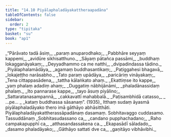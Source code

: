 ```yaml
---
title: "14.10 Piyālaphaladāyakattheraapadāna"
tableOfContents: false
sidebar:
  order: 2
type: "tipitaka"
basket: "su"
book: "ap1"
---
```



<DynamicBreadcrumb />

<Division number="66" book="ap1">

<Paragraph number="2265" type="verses" book="ap1">
_“Pārāvato tadā āsiṃ,_  
_paraṃ anuparodhako;_  
_Pabbhāre seyyaṃ kappemi,_  
_avidūre sikhisatthuno._  

</Paragraph>

</Division>
<Division number="67" book="ap1">

<Paragraph number="2266" type="verses" book="ap1">
_Sāyaṃ pātañca passāmi,_  
_buddhaṃ lokagganāyakaṃ;_  
_Deyyadhammo ca me natthi,_  
_dvipadindassa tādino._  

</Paragraph>

</Division>
<Division number="68" book="ap1">

<Paragraph number="2267" type="verses" book="ap1">
_Piyālaphalamādāya,_  
_agamaṃ buddhasantikaṃ;_  
_Paṭiggahesi bhagavā,_  
_lokajeṭṭho narāsabho._  

</Paragraph>

</Division>
<Division number="69" book="ap1">

<Paragraph number="2268" type="verses" book="ap1">
_Tato paraṃ upādāya,_  
_paricāriṃ vināyakaṃ;_  
_Tena cittappasādena,_  
_tattha kālaṅkato ahaṃ._  

</Paragraph>

</Division>
<Division number="70" book="ap1">

<Paragraph number="2269" type="verses" book="ap1">
_Ekattiṃse ito kappe,_  
_yaṃ phalaṃ adadiṃ ahaṃ;_  
_Duggatiṃ nābhijānāmi,_  
_phaladānassidaṃ phalaṃ._  

</Paragraph>

</Division>
<Division number="71" book="ap1">

<Paragraph number="2270" type="verses" book="ap1">
_Ito pannarase kappe,_  
_tayo āsuṃ piyālino;_  
_Sattaratanasampannā,_  
_cakkavattī mahabbalā._  

</Paragraph>

</Division>
<Division number="72" book="ap1">

<Paragraph number="2271" type="verses" book="ap1">
_Paṭisambhidā catasso,_  
_ …pe… _  
_kataṃ buddhassa sāsanaṃ”. (1935)_  

</Paragraph>

<Paragraph number="2272" book="ap1">
Itthaṃ sudaṃ āyasmā piyālaphaladāyako thero imā gāthāyo abhāsitthāti.

</Paragraph>
</Division>

<Paragraph number="2273" type="center" book="ap1">
Piyālaphaladāyakattherassāpadānaṃ dasamaṃ.



</Paragraph>

<Paragraph number="2274" type="center" book="ap1">
Sobhitavaggo cuddasamo.



</Paragraph>

<Paragraph number="2275" type="center" book="ap1">
Tassuddānaṃ


</Paragraph>

<Paragraph number="2276" type="verses" book="ap1">
_Sobhitasudassano ca,_  
_candano pupphachadano;_  
_Raho campakapupphī ca,_  
_atthasandassakena ca._  

</Paragraph>

<Paragraph number="2277" type="verses" book="ap1">
_Ekapasādī sāladado,_  
_dasamo phaladāyako;_  
_Gāthāyo sattati dve ca,_  
_gaṇitāyo vibhāvibhi._
</Paragraph>